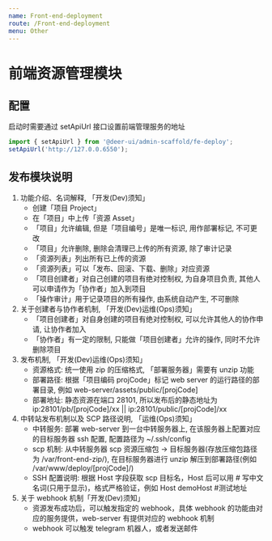 ```yaml
---
name: Front-end-deployment
route: /Front-end-deployment
menu: Other
---
```


# 前端资源管理模块

## 配置

启动时需要通过 setApiUrl 接口设置前端管理服务的地址

```js
import { setApiUrl } from '@deer-ui/admin-scaffold/fe-deploy';
setApiUrl('http://127.0.0.6550');
```

## 发布模块说明

1. 功能介绍、名词解释, 「开发(Dev)须知」
    - 创建「项目 Project」
    - 在「项目」中上传「资源 Asset」
    - 「项目」允许编辑, 但是「项目编号」是唯一标识, 用作部署标记, 不可更改
    - 「项目」允许删除, 删除会清理已上传的所有资源, 除了审计记录
    - 「资源列表」列出所有已上传的资源
    - 「资源列表」可以「发布、回滚、下载、删除」对应资源
    - 「项目创建者」对自己创建的项目有绝对控制权, 为自身项目负责, 其他人可以申请作为「协作者」加入到项目
    - 「操作审计」用于记录项目的所有操作, 由系统自动产生, 不可删除
2. 关于创建者与协作者机制, 「开发(Dev)运维(Ops)须知」
    - 「项目创建者」对自身创建的项目有绝对控制权, 可以允许其他人的协作申请, 让协作者加入
    - 「协作者」有一定的限制, 只能做「项目创建者」允许的操作, 同时不允许删除项目
3. 发布机制, 「开发(Dev)运维(Ops)须知」
    - 资源格式: 统一使用 zip 的压缩格式, 「部署服务器」需要有 unzip 功能
    - 部署路径: 根据「项目编码 projCode」标记 web server 的运行路径的部署目录, 例如 web-server/assets/public/[projCode]
    - 部署地址: 静态资源在端口 28101, 所以发布后的静态地址为 ip:28101/pb/[projCode]/xx || ip:28101/public/[projCode]/xx
4. 中转站发布机制以及 SCP 路径说明, 「运维(Ops)须知」
    - 中转服务: 部署 web-server 到一台中转服务器上, 在该服务器上配置对应的目标服务器 ssh 配置, 配置路径为 ~/.ssh/config
    - scp 机制: 从中转服务器 scp 资源压缩包 -> 目标服务器(存放压缩包路径为 /var/front-end-zip/), 在目标服务器进行 unzip 解压到部署路径(例如 /var/www/deploy/[projCode]/)
    - SSH 配置说明: 根据 Host 字段获取 scp 目标名，Host 后可以用 # 写中文名词(只用于显示)，格式严格验证，例如 Host demoHost #测试地址
5. 关于 webhook 机制「开发(Dev)须知」
    - 资源发布成功后，可以触发指定的 webhook，具体 webhook 的功能由对应的服务提供，web-server 有提供对应的 webhook 机制
    - webhook 可以触发 telegram 机器人，或者发送邮件
